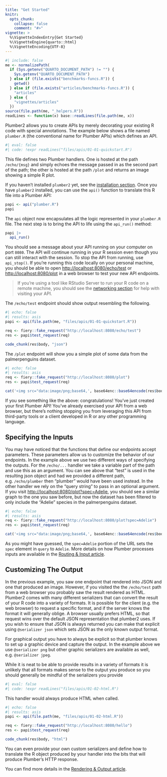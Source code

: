 ```yaml
---
title: "Get Started"
knitr:
  opts_chunk:
    collapse: false
    comment: "#>"
vignette: >
  %\VignetteIndexEntry{Get Started}
  %\VignetteEngine{quarto::html}
  %\VignetteEncoding{UTF-8}
---
```


```r
#| include: false
me <- normalizePath(
  if (Sys.getenv("QUARTO_DOCUMENT_PATH") != "") {
    Sys.getenv("QUARTO_DOCUMENT_PATH")
  } else if (file.exists("benchmarks-funcs.R")) {
    getwd()
  } else if (file.exists("articles/benchmarks-funcs.R")) {
    "articles"
  } else {
    "vignettes/articles"
  })
source(file.path(me, "_helpers.R"))
readLines <- function(x) base::readLines(file.path(me, x))
```

Plumber2 allows you to create APIs by merely decorating your existing R code with special annotations. The example below shows a file named `plumber.R` (the conventional name for Plumber APIs) which defines an API.

```r
#| eval: false
#| code: !expr readLines("files/apis/01-01-quickstart.R")
```

This file defines two Plumber handlers. One is hosted at the path `/echo/{msg}` and simply echoes the message passed in as the second part of the path; the other is hosted at the path `/plot` and returns an image showing a simple R plot.

If you haven't installed `plumber2` yet, see the [installation section](./index.html#installation). Once you have `plumber2` installed, you can use the `api()` function to translate this R file into a Plumber API:

``` r
papi <- api("plumber.R")
papi
```

The `api` object now encapsulates all the logic represented in your `plumber.R` file. The next step is to bring the API to life using the `api_run()` method:

``` r
papi |>
  api_run()
```

You should see a message about your API running on your computer on port `8080`. The API will continue running in your R session even though you can still interact with the session. To stop the API from running, use `api_stop()`. If you're running this code locally on your personal machine, you should be able to open <http://localhost:8080/echo/test> or <http://localhost:8080/plot> in a web browser to test your new API endpoints.

> If you're using a tool like RStudio Server to run your R code on a remote machine, you should see the [networking section](./security.html#networking) for help with visiting your API.

The `/echo/test` endpoint should show output resembling the following.

```r
#| echo: false
#| results: asis
papi <- api(file.path(me, "files/apis/01-01-quickstart.R"))

req <- fiery::fake_request("http://localhost:8080/echo/test")
res <- papi$test_request(req)

code_chunk(res$body, "json")
```

The `/plot` endpoint will show you a simple plot of some data from the palmerpenguins dataset.

```r
#| echo: false
#| results: asis
req <- fiery::fake_request("http://localhost:8080/plot")
res <- papi$test_request(req)

cat('<img src="data:image/png;base64,', base64enc::base64encode(res$body), '">')
```

If you see something like the above: congratulations! You've just created your first Plumber API! You've already exercised your API from a web browser, but there's nothing stopping you from leveraging this API from third-party tools or a client developed in R or any other programming language.

## Specifying the Inputs

You may have noticed that the functions that define our endpoints accept parameters. These parameters allow us to customize the behavior of our endpoints. In the example above we use two different ways of specifying the outputs. For the `/echo/...` handler we take a variable part of the path and use this as an argument. You can see above that "test" is used in the resulting json object and had we provided a different path, e.g. `/echo/plumber` then "plumber" would have been used instead. In the other handler we rely on the "query string" to pass in an optional argument. If you visit <http://localhost:8080/plot?spec=Adelie>, you should see a similar graph to the one you saw before, but now the dataset has been filtered to only include the "Adelie" species in the palmerpenguins dataset.

```r
#| echo: false
#| results: asis
req <- fiery::fake_request("http://localhost:8080/plot?spec=Adelie")
res <- papi$test_request(req)

cat('<img src="data:image/png;base64,', base64enc::base64encode(res$body), '">')
```

As you might have guessed, the `spec=Adelie` portion of the URL sets the `spec` element in `query` to `Adelie`. More details on how Plumber processes inputs are available in the [Routing & Input article](./routing-and-input.html).

## Customizing The Output

In the previous example, you saw one endpoint that rendered into JSON and one that produced an image. However, if you visited the the `/echo/test` path from a web browser you probably saw the result rendered as HTML. Plumber2 comes with many different serializers that can convert the result of your R code into a variety of formats. It is possible for the client (e.g. the web browser) to request a specific format, and if the server knows the format it will generally oblige. A browser usually prefers HTML, so that request wins over the default JSON representation that plumber2 uses. If you wish to ensure that JSON is always returned you can make that explicit using `@serializer json` which sets JSON as the only known output format.

For graphical output you have to always be explicit so that plumber knows to set up a graphic device and capture the output. In the example above we use `@serializer png` but other graphic serializers are available as well, e.g. `@serializer jpeg`.

While it is neat to be able to provide results in a variety of formats it is unlikely that all formats makes sense to the output you produce so you should generally be mindful of the serializers you provide

```r
#| eval: false
#| code: !expr readLines("files/apis/01-02-html.R")
```

This handler would always produce HTML when called.

```r
#| echo: false
#| results: asis
papi <- api(file.path(me, "files/apis/01-02-html.R"))

req <- fiery::fake_request("http://localhost:8080/hello")
res <- papi$test_request(req)

code_chunk(res$body, "html")
```

You can even provide your own custom serializers and define how to translate the R object produced by your handler into the bits that will produce Plumber's HTTP response.

You can find more details in the [Rendering & Output article](./rendering-output.html).

